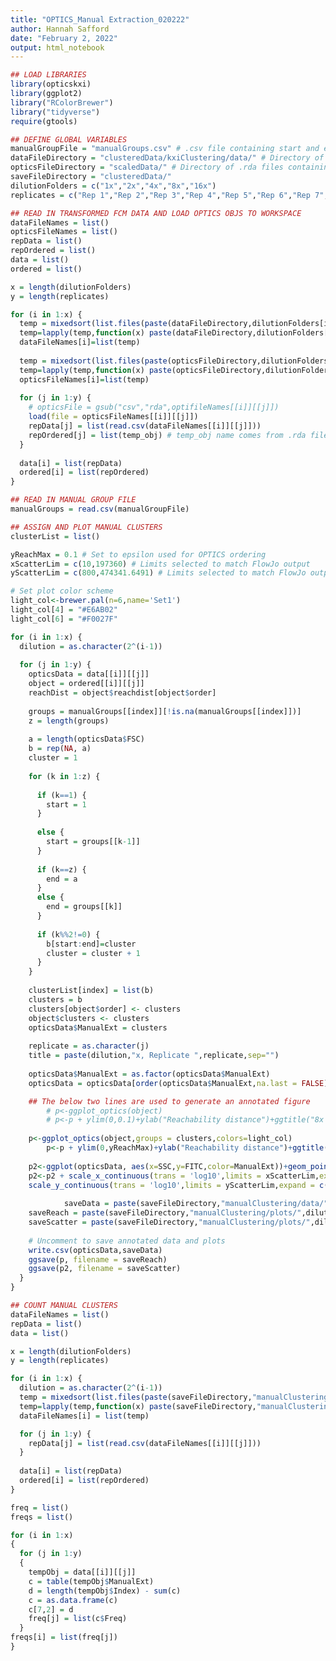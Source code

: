 ```yaml
---
title: "OPTICS_Manual Extraction_020222"
author: Hannah Safford
date: "February 2, 2022"
output: html_notebook
---
```


```r
## LOAD LIBRARIES
library(opticskxi)
library(ggplot2)
library("RColorBrewer")
library("tidyverse")
require(gtools)
```

```r
## DEFINE GLOBAL VARIABLES
manualGroupFile = "manualGroups.csv" # .csv file containing start and end points of manually identified valleys. See XX for formatting example
dataFileDirectory = "clusteredData/kxiClustering/data/" # Directory of .csv files containing the transformed FCM data labeled with kxi clusters (organized into folders with dilutionFolders names)
opticsFileDirectory = "scaledData/" # Directory of .rda files containing the OPTICS objects (organized into folders with dilutionFolders names)
saveFileDirectory = "clusteredData/"
dilutionFolders = c("1x","2x","4x","8x","16x")
replicates = c("Rep 1","Rep 2","Rep 3","Rep 4","Rep 5","Rep 6","Rep 7","Rep 8","Rep 9","Rep 10")
```

```r
## READ IN TRANSFORMED FCM DATA AND LOAD OPTICS OBJS TO WORKSPACE
dataFileNames = list()
opticsFileNames = list()
repData = list()
repOrdered = list()
data = list()
ordered = list()

x = length(dilutionFolders)
y = length(replicates)

for (i in 1:x) {
  temp = mixedsort(list.files(paste(dataFileDirectory,dilutionFolders[i],"/",sep=""),pattern="*.csv"))
  temp=lapply(temp,function(x) paste(dataFileDirectory,dilutionFolders[i],"/",x,sep=""))
  dataFileNames[i]=list(temp)
  
  temp = mixedsort(list.files(paste(opticsFileDirectory,dilutionFolders[i],"/",sep=""),pattern="*.rda"))
  temp=lapply(temp,function(x) paste(opticsFileDirectory,dilutionFolders[i],"/",x,sep=""))
  opticsFileNames[i]=list(temp)
  
  for (j in 1:y) {
    # opticsFile = gsub("csv","rda",optifileNames[[i]][[j]])
    load(file = opticsFileNames[[i]][[j]])
    repData[j] = list(read.csv(dataFileNames[[i]][[j]]))
    repOrdered[j] = list(temp_obj) # temp_obj name comes from .rda file generated by OPTICS_Ordering script
  }
  
  data[i] = list(repData)
  ordered[i] = list(repOrdered)
}
```

```r
## READ IN MANUAL GROUP FILE
manualGroups = read.csv(manualGroupFile)
```

```r
## ASSIGN AND PLOT MANUAL CLUSTERS
clusterList = list()

yReachMax = 0.1 # Set to epsilon used for OPTICS ordering
xScatterLim = c(10,197360) # Limits selected to match FlowJo output
yScatterLim = c(800,474341.6491) # Limits selected to match FlowJo output

# Set plot color scheme
light_col<-brewer.pal(n=6,name='Set1')
light_col[4] = "#E6AB02"
light_col[6] = "#F0027F"

for (i in 1:x) {
  dilution = as.character(2^(i-1))
  
  for (j in 1:y) {
    opticsData = data[[i]][[j]]
    object = ordered[[i]][[j]]
    reachDist = object$reachdist[object$order]
    
    groups = manualGroups[[index]][!is.na(manualGroups[[index]])]
    z = length(groups)
    
    a = length(opticsData$FSC)
    b = rep(NA, a)
    cluster = 1
    
    for (k in 1:z) {
      
      if (k==1) {
        start = 1
      }
      
      else {
        start = groups[[k-1]]
      }
      
      if (k==z) {
        end = a
      }
      else {
        end = groups[[k]]
      }
      
      if (k%%2!=0) {
        b[start:end]=cluster
        cluster = cluster + 1
      }
    }
    
    clusterList[index] = list(b)
    clusters = b
    clusters[object$order] <- clusters
    object$clusters <- clusters
    opticsData$ManualExt = clusters
    
    replicate = as.character(j)
    title = paste(dilution,"x, Replicate ",replicate,sep="")
    
    opticsData$ManualExt = as.factor(opticsData$ManualExt)
    opticsData = opticsData[order(opticsData$ManualExt,na.last = FALSE),]

    ## The below two lines are used to generate an annotated figure
        # p<-ggplot_optics(object)
        # p<-p + ylim(0,0.1)+ylab("Reachability distance")+ggtitle("8x Reachability Plot")+ theme(plot.title = element_text(hjust = 0.5))+geom_hline(yintercept=0.06, color = "red", size=1)+geom_hline(yintercept=0.07, color = "red", size=1)+geom_hline(yintercept=0.08, color = "red", size=1)
        
    p<-ggplot_optics(object,groups = clusters,colors=light_col)
        p<-p + ylim(0,yReachMax)+ylab("Reachability distance")+ggtitle(title)+ theme(plot.title = element_text(hjust = 0.5))
        
    p2<-ggplot(opticsData, aes(x=SSC,y=FITC,color=ManualExt))+geom_point(shape = 16, size = 0.5)+scale_color_manual(values=light_col)
    p2<-p2 + scale_x_continuous(trans = 'log10',limits = xScatterLim,expand = c(0,0)) +
    scale_y_continuous(trans = 'log10',limits = yScatterLim,expand = c(0,0)) + guides(color = guide_legend(override.aes = list(size=2))) + theme_bw() + ggtitle(title) + theme(plot.title = element_text(hjust = 0.5))
    
            saveData = paste(saveFileDirectory,"manualClustering/data/",dilution,"x/Rep",replicate,"_data.csv",sep="") # Filename for saving the data (now labeled with manual cluster number) in a new directory
    saveReach = paste(saveFileDirectory,"manualClustering/plots/",dilution,"x/Rep",replicate,"_reach.png",sep="") # Filename for saving the reachability plot
    saveScatter = paste(saveFileDirectory,"manualClustering/plots/",dilution,"x/Rep",replicate,"_scatter.png",sep="") # Filename for saving the colored scatter plot
    
    # Uncomment to save annotated data and plots
    write.csv(opticsData,saveData)
    ggsave(p, filename = saveReach)
    ggsave(p2, filename = saveScatter)
  }
}
```

```r
## COUNT MANUAL CLUSTERS
dataFileNames = list()
repData = list()
data = list()

x = length(dilutionFolders)
y = length(replicates)

for (i in 1:x) {
  dilution = as.character(2^(i-1))
  temp = mixedsort(list.files(paste(saveFileDirectory,"manualClustering/data/",dilution,"x/",sep=""),pattern="*.csv"))
  temp=lapply(temp,function(x) paste(saveFileDirectory,"manualClustering/data/",dilution,"x/",x,sep=""))
  dataFileNames[i] = list(temp)

  for (j in 1:y) {
    repData[j] = list(read.csv(dataFileNames[[i]][[j]]))
  }
  
  data[i] = list(repData)
  ordered[i] = list(repOrdered)
}

freq = list()
freqs = list()

for (i in 1:x)
{
  for (j in 1:y)
  {
    tempObj = data[[i]][[j]]
    c = table(tempObj$ManualExt)
    d = length(tempObj$Index) - sum(c)
    c = as.data.frame(c)
    c[7,2] = d
    freq[j] = list(c$Freq)
  }
freqs[i] = list(freq[j])
}
```